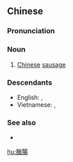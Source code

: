 {{also|腊肠}}
==Chinese==
{{zh-forms|s=腊肠}}
{{wikipedia|lang=zh}}

===Pronunciation===
{{zh-pron
|m=làcháng,er=y
|c=laap6 coeng4-2
|mn=la̍h-chhiâng
|cat=n
}}

===Noun===
{{zh-noun}}

# [[Chinese]] [[sausage]] {{zh-mw|條|c:孖}}

===Descendants===
* English: {{l|en|lap cheong}}, {{l|en|lop chong}}
* Vietnamese: {{l|vi|lạp xưởng}}, {{l|vi|lạp xường}}

===See also===
* {{zh-l|香腸}}

{{zh-cat|Sausages}}

[[hu:臘腸]]